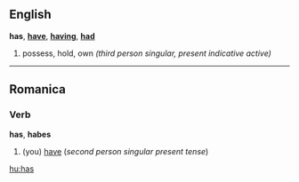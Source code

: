 ==English==
'''has''', '''[[have]]''', '''[[having]]''', '''[[had]]'''

# possess, hold, own ''(third person singular, present indicative active)''

----
==Romanica==
===Verb===
'''has''', '''habes'''

#(you) [[have]] (''second person singular present tense'')

[[hu:has]]